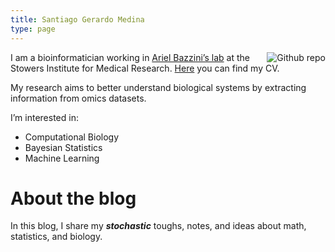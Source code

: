 ```yaml
---
title: Santiago Gerardo Medina
type: page
---
```


[<img src="/img/photo.jpg" style="max-width:25%;min-width:40px;float:right;" alt="Github repo" />](https://github.com/yihui/hugo-xmin)

I am a bioinformatician working in [Ariel Bazzini's lab](https://research.stowers.org/bazzinilab/index.html) at the Stowers Institute for Medical Research. [Here](https://github.com/santiago1234/CV/blob/master/CV.pdf) you can find my CV.

My research aims to better understand biological systems by extracting information from omics datasets.

I’m interested in:

* Computational Biology
* Bayesian Statistics
* Machine Learning

# About the blog

In this blog, I share my _**stochastic**_ toughs, notes, and ideas about math, statistics, and biology.